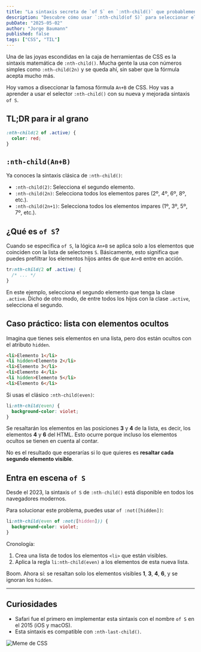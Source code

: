 ```yaml
---
title: "La sintaxis secreta de `of S` en `:nth-child()` que probablemente estás ignorando"
description: "Descubre cómo usar `:nth-child(of S)` para seleccionar elementos con una precisión quirúrgica digna de CSS moderno y evita errores comunes que ni sabías que estabas cometiendo."
pubDate: "2025-05-02"
author: "Jorge Baumann"
published: false
tags: ["CSS", "TIL"]
---
```



Una de las joyas escondidas en la caja de herramientas de CSS es la sintaxis matemática de `:nth-child()`. Mucha gente la usa con números simples como `:nth-child(2n)` y se queda ahí, sin saber que la fórmula acepta mucho más.

Hoy vamos a diseccionar la famosa fórmula `An+B` de CSS. Hoy vas a aprender a usar el selector `:nth-child()` con su nueva y mejorada sintaxis `of S`.

## TL;DR para ir al grano

```css
:nth-child(2 of .active) {
  color: red;
}
```

## `:nth-child(An+B)`

Ya conoces la sintaxis clásica de `:nth-child()`:

- `:nth-child(2)`: Selecciona el segundo elemento.
- `:nth-child(2n)`: Selecciona todos los elementos pares (2º, 4º, 6º, 8º, etc.).
- `:nth-child(2n+1)`: Selecciona todos los elementos impares (1º, 3º, 5º, 7º, etc.).

## ¿Qué es `of S`?

Cuando se especifica `of S`, la lógica `An+B` se aplica solo a los elementos que coinciden con la lista de selectores `S`.
Básicamente, esto significa que puedes prefiltrar los elementos hijos antes de que `An+B` entre en acción.

```css
tr:nth-child(2 of .active) {
  /* ... */
}
```

En este ejemplo, selecciona el segundo elemento que tenga la clase `.active`.
Dicho de otro modo, de entre todos los hijos con la clase `.active`, selecciona el segundo.

## Caso práctico: lista con elementos ocultos

Imagina que tienes seis elementos en una lista, pero dos están ocultos con el atributo `hidden`.

```html
<li>Elemento 1</li>
<li hidden>Elemento 2</li>
<li>Elemento 3</li>
<li>Elemento 4</li>
<li hidden>Elemento 5</li>
<li>Elemento 6</li>
```

Si usas el clásico `:nth-child(even)`:

```css
li:nth-child(even) {
  background-color: violet;
}
```

<Demo1 />

Se resaltarán los elementos en las posiciones **3** y **4** de la lista, es decir, los elementos **4** y **6** del HTML.
Esto ocurre porque incluso los elementos ocultos se tienen en cuenta al contar.

No es el resultado que esperarías si lo que quieres es **resaltar cada segundo elemento visible**.

## Entra en escena `of S`

Desde el 2023, la sintaxis `of S` de `:nth-child()` está disponible en todos los navegadores modernos.

Para solucionar este problema, puedes usar `of :not([hidden])`:

```css
li:nth-child(even of :not([hidden])) {
  background-color: violet;
}
```

<Demo2 />

Cronología:

1. Crea una lista de todos los elementos `<li>` que están visibles.
2. Aplica la regla `li:nth-child(even)` a los elementos de esta nueva lista.

Boom. Ahora sí: se resaltan solo los elementos visibles **1**, **3**, **4**, **6**, y se ignoran los `hidden`.

---

## Curiosidades

- Safari fue el primero en implementar esta sintaxis con el nombre `of S` en el 2015 (iOS y macOS).
- Esta sintaxis es compatible con `:nth-last-child()`.

![Meme de CSS](../../assets/blog/la-sintaxis-secreta-de-of-s-en-nth-child-que-probablemente-estas-ignorando/image.png)
